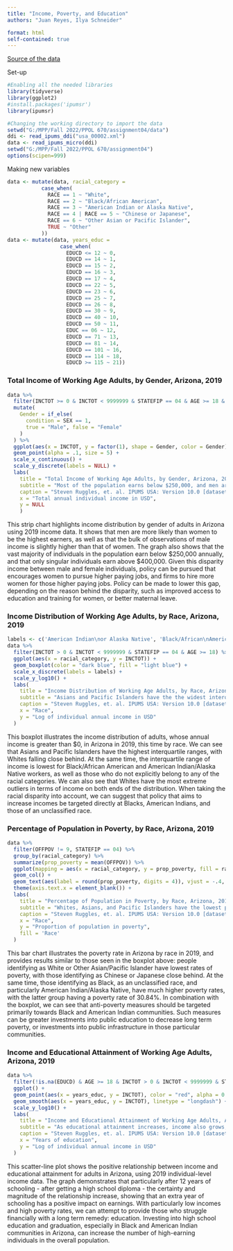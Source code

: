 ```yaml
---
title: "Income, Poverty, and Education"
authors: "Juan Reyes, Ilya Schneider"

format: html
self-contained: true
---
```


[Source of the data](https://usa.ipums.org/usa/index.shtml)

Set-up
```r
#Enabling all the needed libraries
library(tidyverse)
library(ggplot2)
#install.packages('ipumsr')
library(ipumsr)

#Changing the working directory to import the data
setwd("G:/MPP/Fall 2022/PPOL 670/assignment04/data")
ddi <- read_ipums_ddi("usa_00002.xml")
data <- read_ipums_micro(ddi)
setwd("G:/MPP/Fall 2022/PPOL 670/assignment04")
options(scipen=999)
```

Making new variables
```r
data <- mutate(data, racial_category = 
           case_when(
             RACE == 1 ~ "White",
             RACE == 2 ~ "Black/African American",
             RACE == 3 ~ "American Indian or Alaska Native",
             RACE == 4 | RACE == 5 ~ "Chinese or Japanese",
             RACE == 6 ~ "Other Asian or Pacific Islander",
             TRUE ~ "Other"
           ))
data <- mutate(data, years_educ = 
                 case_when(
                   EDUCD <= 12 ~ 0, 
                   EDUCD == 14 ~ 1, 
                   EDUCD == 15 ~ 2, 
                   EDUCD == 16 ~ 3, 
                   EDUCD == 17 ~ 4, 
                   EDUCD == 22 ~ 5, 
                   EDUCD == 23 ~ 6, 
                   EDUCD == 25 ~ 7, 
                   EDUCD == 26 ~ 8, 
                   EDUCD == 30 ~ 9, 
                   EDUCD == 40 ~ 10, 
                   EDUCD == 50 ~ 11, 
                   EDUC == 06 ~ 12, 
                   EDUCD == 71 ~ 13, 
                   EDUCD == 81 ~ 14, 
                   EDUCD == 101 ~ 16, 
                   EDUCD == 114 ~ 18, 
                   EDUCD >= 115 ~ 21))
```


### Total Income of Working Age Adults, by Gender, Arizona, 2019
```r
data %>%
  filter(INCTOT >= 0 & INCTOT < 9999999 & STATEFIP == 04 & AGE >= 18 & years_educ <= 12) %>%
  mutate(
    Gender = if_else(
      condition = SEX == 1,
      true = "Male", false = "Female"
    )
  ) %>%
  ggplot(aes(x = INCTOT, y = factor(1), shape = Gender, color = Gender)) +
  geom_point(alpha = .1, size = 5) +
  scale_x_continuous() +
  scale_y_discrete(labels = NULL) +
  labs(
    title = "Total Income of Working Age Adults, by Gender, Arizona, 2019",
    subtitle = "Most of the population earns below $250,000, and men are more likely than women to\nhave high enough incomes to be outliers.",
    caption = "Steven Ruggles, et. al. IPUMS USA: Version 10.0 [dataset]. Minneapolis,\nMN: IPUMS, 2020. https://doi.org/10.18128/D010.V10.0",
    x = "Total annual individual income in USD",
    y = NULL
    )
```

This strip chart highlights income distribution by gender of adults in Arizona using 2019 income data. It shows that men are more likely than women to be the highest earners, as well as that the bulk of observations of male income is slightly higher than that of women. The graph also shows that the vast majority of individuals in the population earn below $250,000 annually, and that only singular individuals earn above $400,000. Given this disparity income between male and female individuals, policy can be pursued that encourages women to pursue higher paying jobs, and firms to hire more women for those higher paying jobs. Policy can be made to lower this gap, depending on the reason behind the disparity, such as improved access to education and training for women, or better maternal leave.

### Income Distribution of Working Age Adults, by Race, Arizona, 2019
```r
labels <- c('American Indian\nor Alaska Native', 'Black/African\nAmerican', 'Chinese or\nJapanese', 'Other', 'Other Asian or\nPacific Islander', 'White')
data %>%
  filter(INCTOT > 0 & INCTOT < 9999999 & STATEFIP == 04 & AGE >= 18) %>%
  ggplot(aes(x = racial_category, y = INCTOT)) +
  geom_boxplot(color = "dark blue", fill = "light blue") +
  scale_x_discrete(labels = labels) +
  scale_y_log10() +
  labs(
    title = "Income Distribution of Working Age Adults, by Race, Arizona, 2019",
    subtitle = "Asians and Pacific Islanders have the the widest interquartile ranges, while\nAmerican Indians have the narrowest, despite having many outlying high-earners.",
    caption = "Steven Ruggles, et. al. IPUMS USA: Version 10.0 [dataset]. Minneapolis,\nMN: IPUMS, 2020. https://doi.org/10.18128/D010.V10.0",
    x = "Race",
    y = "Log of individual annual income in USD"
  )
```

This boxplot illustrates the income distribution of adults, whose annual income is greater than $0, in Arizona in 2019, this time by race. We can see that Asians and Pacific Islanders have the highest interquartile ranges, with Whites falling close behind. At the same time, the interquartile range of income is lowest for Black/African American and American Indian/Alaska Native workers, as well as those who do not explicitly belong to any of the racial categories. We can also see that Whites have the most extreme outliers in terms of income on both ends of the distribution. When taking the racial disparity into account, we can suggest that policy that aims to increase incomes be targeted directly at Blacks, American Indians, and those of an unclassified race.


### Percentage of Population in Poverty, by Race, Arizona, 2019
```r
data %>%
  filter(OFFPOV != 9, STATEFIP == 04) %>%
  group_by(racial_category) %>%
  summarize(prop_poverty = mean(OFFPOV)) %>%
  ggplot(mapping = aes(x = racial_category, y = prop_poverty, fill = racial_category)) +
  geom_col() +
  geom_text(aes(label = round(prop_poverty, digits = 4)), vjust = -.4, size = 3, fontface = "bold") +
  theme(axis.text.x = element_blank()) +
  labs(
    title = "Percentage of Population in Poverty, by Race, Arizona, 2019",
    subtitle = "Whites, Asians, and Pacific Islanders have the lowest poverty rates, while American\nIndians have the highest.",
    caption = "Steven Ruggles, et. al. IPUMS USA: Version 10.0 [dataset].\nMinneapolis, MN: IPUMS, 2020.\nhttps://doi.org/10.18128/D010.V10.0",
    x = "Race",
    y = "Proportion of population in poverty",
    fill = 'Race'
  )
```

This bar chart illustrates the poverty rate in Arizona by race in 2019, and provides results similar to those seen in the boxplot above: people identifying as White or Other Asian/Pacific Islander have lowest rates of poverty, with those identifying as Chinese or Japanese close behind. At the same time, those identifying as Black, as an unclassified race, and particularly American Indian/Alaska Native, have much higher poverty rates, with the latter group having a poverty rate of 30.84%. In combination with the boxplot, we can see that anti-poverty measures should be targeted primarily towards Black and American Indian communities. Such measures can be greater investments into public education to decrease long term poverty, or investments into public infrastructure in those particular communities.


### Income and Educational Attainment of Working Age Adults, Arizona, 2019
```r
data %>%
  filter(!is.na(EDUCD) & AGE >= 18 & INCTOT > 0 & INCTOT < 9999999 & STATEFIP == 04)%>%
  ggplot() +
  geom_point(aes(x = years_educ, y = INCTOT), color = "red", alpha = 0.2) +
  geom_smooth(aes(x = years_educ, y = INCTOT), linetype = "longdash") +
  scale_y_log10() +
  labs(
    title = "Income and Educational Attainment of Working Age Adults, Arizona, 2019",
    subtitle = "As educational attainment increases, income also grows, at an increasing rate.",
    caption = "Steven Ruggles, et. al. IPUMS USA: Version 10.0 [dataset]. Minneapolis,\nMN: IPUMS, 2020. https://doi.org/10.18128/D010.V10.0",
    x = "Years of education",
    y = "Log of individual annual income in USD"
  )
```

This scatter-line plot shows the positive relationship between income and educational attainment for adults in Arizona, using 2019 individual-level income data. The graph demonstrates that particularly after 12 years of schooling - after getting a high school diploma - the certainty and magnitude of the relationship increase, showing that an extra year of schooling has a positive impact on earnings. With particularly low incomes and high poverty rates, we can attempt to provide those who struggle financially with a long term remedy: education. Investing into high school education and graduation, especially in Black and American Indian communities in Arizona, can increase the number of high-earning individuals in the overall population.
